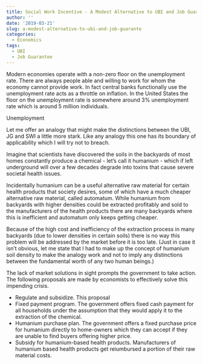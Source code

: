 ```yaml
---
title: Social Work Incentive - A Modest Alternative to UBI and Job Guarante
author: ''
date: '2019-03-21'
slug: a-modest-alternative-to-ubi-and-job-guarante
categories:
  - Economics
tags:
  - UBI
  - Job Guarantee
---
```


Modern economies operate with a non-zero floor on the unemployment rate. There are always people able and willing to work for whom the economy cannot provide work. In fact central banks functionally use the unemployment rate acts as a throttle on inflation. In the United States the floor on the unemployment rate is somewhere around 3% unemployment rate which is around 5 million individuals. 

Unemployment 

Let me offer an analogy that might make the distinctions between the UBI, JG and SWI a little more stark. Like any analogy this one has its boundary of applicability which I will try not to breach. 

Imagine that scientists have discovered the soils in the backyards of most homes constantly produce a chemical - let's call it humanium - which if left underground will over a few decades degrade into toxins that cause severe societal health issues. 

Incidentally humanium can be a useful alternative raw material for certain health products that society desires, some of which have a much cheaper alternative raw material, called automatum. While humanium from backyards with higher densities could be extracted profitably and sold to the manufacturers of the health products there are many backyards where this is inefficient and automatum only keeps getting cheaper. 

Because of the high cost and inefficiency of the extraction process in many backyards (due to lower densities in certain soils) there is no way this problem will be addressed by the market before it is too late. (Just in case it isn't obvious, let me state that I had to make up the concept of humanium soil density to make the analogy work and not to imply any distinctions between the fundamental worth of any two human beings.)

The lack of market solutions in sight prompts the government to take action. The following proposals are made by economists to effectively solve this impending crisis.

* Regulate and subsidize. This proposal 
* Fixed payment program. The government offers fixed cash payment for all households under the assumption that they would apply it to the extraction of the chemical.
* Humanium purchase plan. The government offers a fixed purchase price for humanium directly to home-owners which they can accept if they are unable to find buyers offering  higher price.
* Subsidy for humanium-based health products. Manufacturers of humanium based health products get reiumbursed a portion of their raw material costs. 
